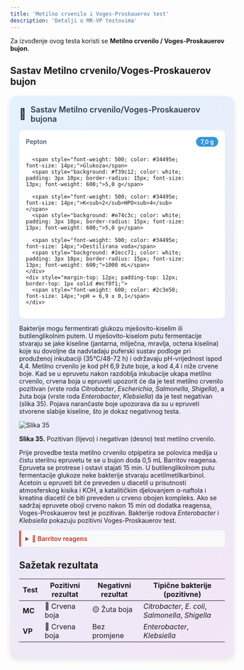 ```yaml
---
title: 'Metilno crvenilo i Voges-Proskauerov test'
description: 'Detalji o MR-VP testovima'
---
```


Za izvođenje ovog testa koristi se **Metilno crvenilo / Voges-Proskauerov bujon**.

## Sastav Metilno crvenilo/Voges-Proskauerov bujon

<div style="max-width: 520px; background: linear-gradient(135deg, #e3f2fd 0%, #f3e5f5 100%); border-radius: 15px; padding: 20px; box-shadow: 0 4px 12px rgba(0,0,0,0.1); margin: 20px auto;">
  <div style="display: flex; align-items: center; margin-bottom: 15px;">
    <span style="font-size: 24px; margin-right: 10px;">🧪</span>
    <h3 style="margin: 0; color: #2c3e50; font-weight: 600; font-size: 18px;">Sastav Metilno crvenilo/Voges-Proskauerov bujona</h3>
  </div>
  <div style="background: white; border-radius: 10px; padding: 15px;">
    <div style="display: grid; grid-template-columns: minmax(0, 1fr) auto; gap: 8px 15px; align-items: center;">
      <span style="font-weight: 500; color: #34495e; font-size: 14px;">Pepton</span>
      <span style="background: #3498db; color: white; padding: 3px 10px; border-radius: 15px; font-size: 13px; font-weight: 600;">7,0 g</span>
      
      <span style="font-weight: 500; color: #34495e; font-size: 14px;">Glukoza</span>
      <span style="background: #f39c12; color: white; padding: 3px 10px; border-radius: 15px; font-size: 13px; font-weight: 600;">5,0 g</span>
      
      <span style="font-weight: 500; color: #34495e; font-size: 14px;">K<sub>2</sub>HPO<sub>4</sub></span>
      <span style="background: #e74c3c; color: white; padding: 3px 10px; border-radius: 15px; font-size: 13px; font-weight: 600;">5,0 g</span>
      
      <span style="font-weight: 500; color: #34495e; font-size: 14px;">Destilirana voda</span>
      <span style="background: #2ecc71; color: white; padding: 3px 10px; border-radius: 15px; font-size: 13px; font-weight: 600;">1000 mL</span>
    </div>
    <div style="margin-top: 12px; padding-top: 12px; border-top: 1px solid #ecf0f1;">
      <span style="font-weight: 600; color: #2c3e50; font-size: 14px;">pH = 6,9 ± 0,1</span>
    </div>
  </div>
</div>

Bakterije mogu fermentirati glukozu mješovito-kiselim ili butilenglikolnim putem. U mješovito-kiselom putu fermentacije stvaraju se jake kiseline (jantarna, mliječna, mravlja, octena kiselina) koje su dovoljne da nadvladaju puferski sustav podloge pri produženoj inkubaciji (35°C/48-72 h) i održavaju pH-vrijednost ispod 4,4. Metilno crvenilo je kod pH 6,9 žute boje, a kod 4,4 i niže crvene boje. Kad se u epruvetu nakon razdoblja inkubacije ukapa metilno crvenilo, crvena boja u epruveti upozorit će da je test metilno crvenilo pozitivan (vrste roda *Citrobacter*, *Escherichia*, *Salmonella*, *Shigella*), a žuta boja (vrste roda *Enterobacter*, *Klebsiella*) da je test negativan (slika 35). Pojava narančaste boje upozorava da su u epruveti stvorene slabije kiseline, što je dokaz negativnog testa.

![Slika 35](/Images/slika35.jpg)

**Slika 35.** Pozitivan (lijevo) i negativan (desno) test metilno crvenilo.

Prije provedbe testa metilno crvenilo otpipetira se polovica medija u čistu sterilnu epruvetu te se u bujon doda 0,5 mL Barritov reagensa. Epruveta se protrese i ostavi stajati 15 min. U butilenglikolnom putu fermentacije glukoze neke bakterije stvaraju acetilmetilkarbinol. Acetoin u epruveti bit će preveden u diacetil u prisutnosti atmosferskog kisika i KOH, a katalitičkim djelovanjem α-naftola i kreatina diacetil će biti preveden u crveno obojen kompleks. Ako se sadržaj epruvete oboji crveno nakon 15 min od dodatka reagensa, Voges-Proskauerov test je pozitivan. Bakterije rodova *Enterobacter* i *Klebsiella* pokazuju pozitivni Voges-Proskauerov test.

<details style="margin: 10px 0; padding: 10px; background: #f8f9fa; border-left: 4px solid #e74c3c; border-radius: 4px;">
<summary style="cursor: pointer; font-weight: 600; color: #c0392b;">🧪 Barritov reagens</summary>
<div style="margin-top: 10px; font-size: 14px;">
<strong>Otopina A:</strong><br/>
• α-naftol: 5,0 g<br/>
• Etanol (96%): 95,0 mL<br/><br/>
<strong>Otopina B:</strong><br/>
• KOH: 40,0 g<br/>
• Kreatin: 0,3 g<br/>
• Destilirana voda: 80,0 mL<br/><br/>
<strong>Postupak priprave otopine B:</strong><br/>
💡 <em>KOH se otopi u oko 75 mL destilirane vode, a kad se otopina ohladi na sobnu temperaturu dodati kreatin uz miješanje. Nakon što je kreatin otopljen, dodati ostatak destilirane vode i čuvati u hladioniku.</em>
</div>
</details>

## Sažetak rezultata

| Test | Pozitivni rezultat | Negativni rezultat | Tipične bakterije (pozitivne) |
|------|-------------------|-------------------|-------------------------------|
| **MC** | 🔴 Crvena boja | 🟡 Žuta boja | *Citrobacter*, *E. coli*, *Salmonella*, *Shigella* |
| **VP** | 🔴 Crvena boja | Bez promjene | *Enterobacter*, *Klebsiella* |